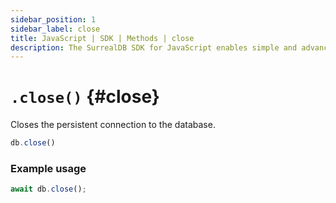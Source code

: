 ```yaml
---
sidebar_position: 1
sidebar_label: close
title: JavaScript | SDK | Methods | close
description: The SurrealDB SDK for JavaScript enables simple and advanced querying of a remote or embedded database.
---
```


# `.close()` {#close}

Closes the persistent connection to the database.

```javascript title="Method Syntax"
db.close()
```

### Example usage
```javascript
await db.close();
```